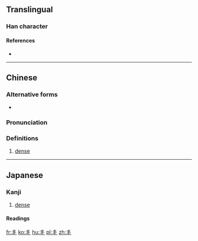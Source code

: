 {{also|丰}}
==Translingual==

===Han character===
{{Han char|rn=2|rad=丨|as=03|sn=4|four=50000|canj=QJ,XQJ|ids=⿻丨彡}}

====References====
* {{Han ref|kx=0079.070|dkj=00075|dj=0161.020|hdz=10028.080|uh=4E2F|ud=20015}}

----

==Chinese==
{{zh-forms}}

===Alternative forms===
* {{zh-l|丰}}

===Pronunciation===
{{zh-pron
|m=jiè
|c=gaai3
|mc=y
|oc=y
|ma=
|cat=a
}}

===Definitions===
{{zh-hanzi}}

# [[dense]]

----

==Japanese==

===Kanji===
{{ja-kanji|grade=uc|rs=丨03}}

# [[dense]]

====Readings====
{{ja-readings
|on=[[かい]] (kai)
|kun=[[さんらん]] (丯, sanran), [[さんらんする]] (丯する, sanran suru)
}}

[[fr:丯]]
[[ko:丯]]
[[hu:丯]]
[[pl:丯]]
[[zh:丯]]